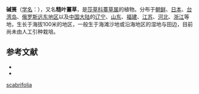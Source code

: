 {{Speciesbox
| name = 糙叶薹草
| status = 
| status_system = 
| image =
| genus = Carex
| species = scabrifolia
| authority = Steud.
}}

'''碱篑'''（[[学名|学名]]：{{lang|la|'''''Carex scabrifolia'''''}}），又名'''糙叶薹草'''，是[[莎草科|莎草科]][[薹草属|薹草属]]的植物。分布于[[朝鲜|朝鲜]]、[[日本|日本]]、[[台湾岛|台湾岛]]、[[俄罗斯远东地区|俄罗斯远东地区]]以及[[中国大陆|中国大陆]]的[[辽宁|辽宁]]、[[山东|山东]]、[[福建|福建]]、[[江苏|江苏]]、[[河北|河北]]、[[浙江|浙江]]等地，生长于海拔100米的地区，一般生于海滩沙地或沿海地区的湿地与田边，目前尚未由人工引种栽培。

== 参考文献 ==

* {{cite web| url =http://www.bioinfo.cn/db05/KmzwSpecies.php?action=view&id=6240| title =糙叶薹草| work =《中国高等植物数据库全库》| publisher =中国科学院微生物研究所| author =昆明植物研究所| accessdate =2009-02-24| deadurl =yes| archiveurl =https://web.archive.org/web/20160305022018/http://www.bioinfo.cn/db05/KmzwSpecies.php?action=view&id=6240| archivedate =2016-03-05}}
* {{TaiBNET| zh=碱篑 | id=201259 | binomial=Carex scabrifolia | authority=Steud., 1855 | var= | accessdate=2013-01-24}}
{{Taxonbar|from=Q11307039}}

{{DEFAULTSORT:Carex scabrifolia}}
[[Category:薹草属|scabrifolia]]


{{Carex-stub}}